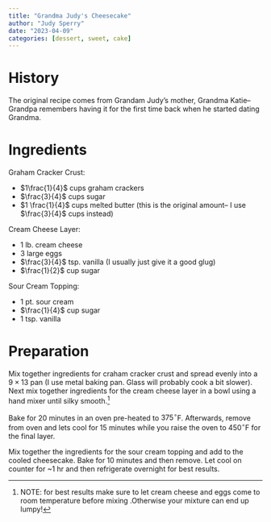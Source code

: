 ```yaml
---
title: "Grandma Judy's Cheesecake"
author: "Judy Sperry"
date: "2023-04-09"
categories: [dessert, sweet, cake]
---
```


# History 

The original recipe comes from Grandam Judy's mother, Grandma Katie-- Grandpa remembers having it for the first time back when he started dating Grandma.

# Ingredients

Graham Cracker Crust:

- $1\frac{1}{4}$ cups graham crackers
- $\frac{3}{4}$ cups sugar
- $1 \frac{1}{4}$ cups melted butter (this is the original amount-- I use $\frac{3}{4}$ cups instead)


Cream Cheese Layer: 

- $1$ lb. cream cheese
- $3$ large eggs
- $\frac{3}{4}$ tsp. vanilla  (I usually just give it a good glug)
- $\frac{1}{2}$ cup sugar


Sour Cream Topping: 

- $1$ pt. sour cream
- $\frac{1}{4}$ cup sugar 
- $1$ tsp. vanilla

# Preparation

Mix together ingredients for craham cracker crust and spread evenly into a $9\times 13$ pan (I use metal baking pan. Glass will probably cook a bit slower). Next mix together ingredients for the cream cheese layer in a bowl using a hand mixer until silky smooth.[^1]

[^1]: NOTE: for best results make sure to let cream cheese and eggs come to room temperature before mixing .Otherwise your mixture can end up lumpy!

Bake for $20$ minutes in an oven pre-heated to $375^\circ$F. Afterwards, remove from oven and lets cool for $15$ minutes while you raise the oven to $450^\circ$F for the final layer.

Mix together the ingredients for the sour cream topping and add to the cooled cheesecake. Bake for 10 minutes and then remove. Let cool on counter for ~1 hr and then refrigerate overnight for best results.
